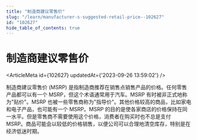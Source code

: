 ```yaml
---
title: "制造商建议零售价"
slug: "/learn/manufacturer-s-suggested-retail-price--102627"
id: "102627"
hide_table_of_contents: true
---
```



# 制造商建议零售价

<ArticleMeta id={102627} updatedAt={'2023-09-26 13:59:02'} />
<div className='border-solid border-b border-t-0 my-4 border-[var(--ifm-color-gray-300)]' />

制造商建议零售价 (MSRP) 是指制造商推荐在销售点销售产品的价格。任何零售产品都可以有一个 MSRP，但这个术语通常用于汽车。MSRP 有时被非正式地称为"贴价"。MSRP 也被一些零售商称为"指导价"。其他价格较高的商品，比如家电和电子产品，也可能有一个 MSRP。MSRP 的目的是使各家商店的价格保持在同一水平。但是零售商不需要使用这个价格，消费者在购买时也不总是支付 MSRP。商品可能会以较低的价格销售，以便公司可以合理地清空库存，特别是在经济低迷时期。
